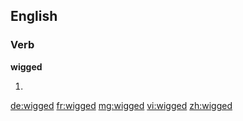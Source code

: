 ==English==

===Verb===
'''wigged'''

# {{en-past of|wig}}

[[de:wigged]]
[[fr:wigged]]
[[mg:wigged]]
[[vi:wigged]]
[[zh:wigged]]